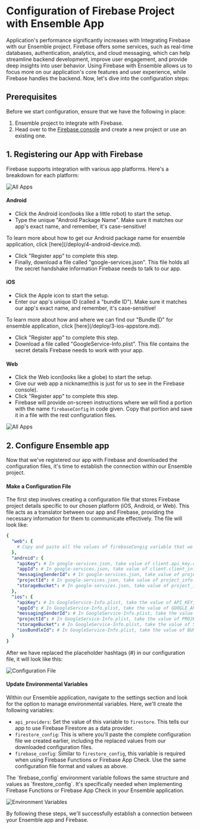 
# Configuration of Firebase Project with Ensemble App

Application's performance significantly increases with ⁤Integrating Firebase with our Ensemble project. ⁤⁤Firebase offers some services, such as real-time databases, authentication, analytics, and cloud messaging, which can help streamline backend development, 
improve user engagement, and provide deep insights into user behavior. ⁤⁤Using Firebase with Ensemble allows us to focus more on our application's core features and user experience, while Firebase handles the backend.
⁤Now, let's dive into the configuration steps:


## Prerequisites
Before we start configuration, ensure that we have the following in place:
1. Ensemble project to integrate with Firebase.
2. Head over to the [Firebase console](https://console.firebase.google.com/) and create a new project or use an existing one.

## 1. Registering our App with Firebase

Firebase supports integration with various app platforms. Here's a breakdown for each platform:

![All Apps](/images/firebase/addApp.png)
#### Android

- Click the Android icon(looks like a little robot) to start the setup.
- Type the unique "Android Package Name". Make sure it matches our app's exact name, and remember, it's case-sensitive!

<Callout type="info">
  To learn more about how to get our Android package name for ensemble application, click [here](/deploy/4-android-device.md).
</Callout>

- Click "Register app" to complete this step.
- Finally, download a file called "google-services.json". This file holds all the secret handshake information Firebase needs to talk to our app.


#### iOS

- Click the Apple icon to start the setup.
- Enter our app's unique ID (called a "bundle ID"). Make sure it matches our app's exact name, and remember, it's case-sensitive!

<Callout type="info">
  To learn more about how and where we can find our "Bundle ID" for ensemble application, click [here](/deploy/3-ios-appstore.md).
</Callout>

- Click "Register app" to complete this step.
- Download a file called "GoogleService-Info.plist". This file contains the secret details Firebase needs to work with your app.

#### Web

- Click the Web icon(looks like a globe) to start the setup.
- Give our web app a nickname(this is just for us to see in the Firebase console).
- Click "Register app" to complete this step.
- Firebase will provide on-screen instructions where we will find a portion with the name `firebaseConfig` in code given. Copy that portion and save it in a file with the rest configuration files.

![All Apps](/images/firebase/allApps.png)

## 2. Configure Ensemble app
Now that we've registered our app with Firebase and downloaded the configuration files, 
it's time to establish the connection within our Ensemble project.
#### Make a Configuration File

The first step involves creating a configuration file that stores Firebase project details specific to our chosen platform (iOS, Android, or Web). This file
acts as a translator between our app and Firebase, providing the necessary information for them to communicate effectively. The file will look like:

```yaml
{
  "web": {
    # Copy and paste all the values of firebaseCongig variable that we copy from web app and paste it here.
  },
  "android": {
    "apiKey": # In google-services.json, take value of client.api_key.current_key,
    "appId": # In google-services.json, take value of client.client_info.mobilesdk_app_id,
    "messagingSenderId": # In google-services.json, take value of project_info.project_number,
    "projectId": # In google-services.json, take value of project_info.project_id,
    "storageBucket": # In google-services.json, take value of project_info.storage_bucket
  },
  "ios": {
    "apiKey": # In GoogleService-Info.plist, take the value of API_KEY,
    "appId": # In GoogleService-Info.plist, take the value of GOOGLE_APP_ID,
    "messagingSenderId": # In GoogleService-Info.plist, take the value of GCM_SENDER_ID,
    "projectId": # In GoogleService-Info.plist, take the value of PROJECT_ID,
    "storageBucket": # In GoogleService-Info.plist, take the value of STORAGE_BUCKET,
    "iosBundleId": # In GoogleService-Info.plist, take the value of BUNDLE_ID
  }
}
```
After we have replaced the placeholder hashtags (#) in our configuration file, it will look like this:

![Configuration File](/images/firebase/configfile.png)

#### Update Environmental Variables

Within our Ensemble application, navigate to the settings section and look for the option to manage environmental variables. Here, we'll create the following variables:
- `api_providers`: Set the value of this variable to `firestore`. This tells our app to use Firebase Firestore as a data provider.
- `firestore_config`: This is where you'll paste the complete configuration file we created earlier, including the replaced values from our downloaded configuration files.
- `firebase_config`: Similar to `firestore_config`, this variable is required when using Firebase Functions or Firebase App Check. Use the same configuration file format and values as above.

<Callout type="info">
  The `firebase_config` environment variable follows the same structure and values as `firestore_config`. It's specifically needed when implementing Firebase Functions or Firebase App Check in your Ensemble application.
</Callout>

![Environment Variables](/images/firebase/envVari.png)

By following these steps, we'll successfully establish a connection between your Ensemble app and Firebase.
